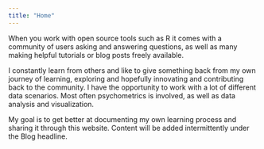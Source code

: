 ---
title: "Home"
---

When you work with open source tools such as R it comes with a community of users asking and answering questions, as well as many making helpful tutorials or blog posts freely available.

I constantly learn from others and like to give something back from my own journey of learning, exploring and hopefully innovating and contributing back to the community. I have the opportunity to work with a lot of different data scenarios. Most often psychometrics is involved, as well as data analysis and visualization. 

My goal is to get better at documenting my own learning process and sharing it through this website. Content will be added intermittently under the Blog headline.
